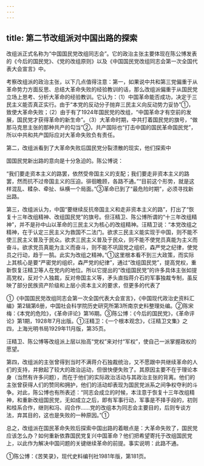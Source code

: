 ```yaml
---
---
---
```

title: 第二节改组派对中国出路的探索
---



改组派正式名称为“中国国民党改组同志会”。它的政治主张主要体现在陈公博发表的《今后的国民党》、《党的改组原则》以及《中国国民党改组同志会第一次全国代表大会宣言》中。

考察改组派的政治主张，以下几点值得注意：第一，如果说中共和第三党偏重于从革命势力方面反思、总结大革命失败的经验教训的话，那么改组派偏重于从国民党立场上思考、分析大革命的经验教训。它认为：（1）中国革命能否成功，决定于三民主义能否真正实行。由于“本党的反动分子抛弃三民主义向反动势力妥协”①，致使大革命失败；（2）由于有了1924年国民党的改组，“中国革命才有空前的发展，国民党才获得革命的新生命”。（3）大革命时期，中共打着国民党的旗号，“做那马克思主张的那种共产的勾当”②，共产国际也“打击中国的国民革命国民党”，所以中共和共产国际应对大革命失败负有责任。

第二，改组派看到了大革命失败后国民党分裂溃散的现实，他们探索中

国国民党新出路的意向是十分急迫的。陈公博说：

“我们要走资本主义的路罢，依然受帝国主义的支配；我们要走非资本主义的路罢，然而抗不过帝国主义的压迫。徘徊瞻顾，各路不通。”“目前这个形势，就是这样混乱、糅杂、牵扯、纵横一个局面。”③革命已到了“最危险时期”，必须寻找新出路。

第三，改组派认为，中国“要继续反抗帝国主义和走非资本主义的路”，打出了“恢复十三年改组精神、改组国民党”的旗号。但汪精卫、陈公博所谓的“十三年改组精神”，并不是孙中山以革命的三民主义为核心的改组精神。汪精卫说：“本党改组之精神，在于认定三民主义为救国不二法门。欲求三民主义能实现于中国，则不能不使三民主义普及于民众。欲求三民主义普及于民众，则不能不使党员真能为主义而奋斗。欲求党员真能为主义而奋斗，则不能不巩固党之组织，森严党之纪律，使党员之行动，趋于一鹄。此实为改组之精神。”①这里根本看不到三大政策，而实际上其核心是要“严密党的组织，森严党的纪律”，通过“改组国民党”，提高党权，重新恢复汪精卫等人在党内的地位。所以它提出的“改组国民党”的许多具体主张如提高党权，反对个人独裁，反对帝国主义等，矛头直指蒋介石的军事独裁专制，虽反映了部分民族资产阶级和上层小资本主义的要求，但更多的代表了

①《中国国民党改组同志会第一次全国代表大会宣言》，《中国现代政治史资料汇编》第2辑第6册，中国社会科学院历史研究所第3所南京史料整理处编。②陈宋梅：《本党的危险》，《革命评论》第16期。③陈公博：《今后的国民党》，《革命评论》第1期，1928年7月出版。①汪精卫：《一个根本观念》，《汪精卫文集》之四，上海光明书局1929年11月版，第35页。

汪精卫、陈公博等改组派上层以抬高“党权”来对付“军权”，使自己一派掌握政权的愿望。

第四，改组派的主张曾得到当时不满蒋介石独裁统治，又不愿跟中共继续革命的人们的支持，并掀起了较大的政治运动，但很快便失败了。其原因主要不在于理论本身（当然有许多问题），而在于他们的实际政治活动与其政治主张的背离。他们的主张曾获得人们的赞同和拥护，他们的活动却表现为国民党派系之间争权夺利的斗争。对此，陈公博也有所表述：“同志会成立的时候，本注意于恢复十三年改组精神，和重新改组国民党，无如成立之后，即有军事行动，军事是不择手段的，初则和桂系合作，继则和冯、阎合作……党的改组本为同志会主要目的，后则专谈方法，弃其目的，这也是失败的一种原因。”①

总之，改组派在国民革命失败后探索中国出路的着眼点是：大革命失败了，国民党应该怎么办？如何重新依靠国民党复兴中国革命？他们把希望寄托于改组国民党上，以此作为解决中国问题的关键继续革命的前提。事实说明：此路不通。

①陈公博：《苦笑录》，现代史料编刊社1981年版，第181页。